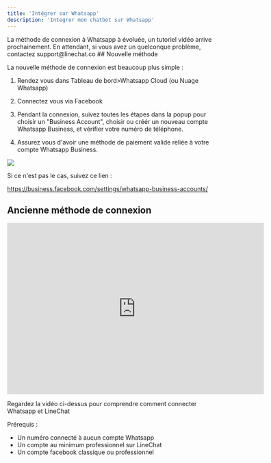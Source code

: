 ```yaml
---
title: 'Intégrer sur Whatsapp'
description: 'Integrer mon chatbot sur Whatsapp'
---
```

<Info>
La méthode de connexion à Whatsapp à évoluée, un tutoriel vidéo arrive prochainement. En attendant, si vous avez un quelconque  problème, contactez support@linechat.co
</Info>
## Nouvelle méthode

La nouvelle méthode de connexion est beaucoup plus simple : 

1. Rendez vous dans Tableau de bord>Whatsapp Cloud (ou Nuage Whatsapp)

2. Connectez vous via Facebook

3. Pendant la connexion, suivez toutes les étapes dans la popup pour choisir un "Business Account", choisir ou créér un nouveau compte Whatsapp Business, et vérifier votre numéro de téléphone.

4. Assurez vous d'avoir une méthode de paiement valide reliée à votre compte Whatsapp Business. 

<img
  src="https://res.cloudinary.com/dfp1qo2jy/image/upload/v1718788321/SCR-20240619-kcqf_bwou7a.png"
/>

Si ce n'est pas le cas, suivez ce lien : 

https://business.facebook.com/settings/whatsapp-business-accounts/

## Ancienne méthode de connexion


<iframe width="600" height="400" src="https://www.youtube.com/embed/IVOEl2yxC7A" title="Intégrer votre chatbot LineChat dans Whatsapp - Tutoriel en français" frameborder="0" allow="accelerometer; autoplay; clipboard-write; encrypted-media; gyroscope; picture-in-picture; web-share" allowfullscreen></iframe>

Regardez la vidéo ci-dessus pour comprendre comment connecter Whatsapp et LineChat

<Info>
Prérequis : 

- Un numéro connecté à aucun compte Whatsapp
- Un compte au minimum professionnel sur LineChat
- Un compte facebook classique ou professionnel
</Info>